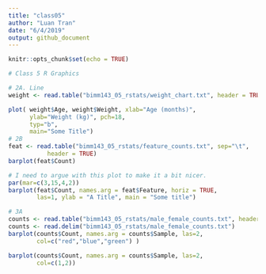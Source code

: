 ```yaml
---
title: "class05"
author: "Luan Tran"
date: "6/4/2019"
output: github_document
---
```


```r
knitr::opts_chunk$set(echo = TRUE)
```

```r
# Class 5 R Graphics

# 2A. Line
weight <- read.table("bimm143_05_rstats/weight_chart.txt", header = TRUE)

plot( weight$Age, weight$Weight, xlab="Age (months)", 
      ylab="Weight (kg)", pch=18,
      typ="b",
      main="Some Title")
# 2B 
feat <- read.table("bimm143_05_rstats/feature_counts.txt", sep="\t", 
           header = TRUE)
barplot(feat$Count)

# I need to argue with this plot to make it a bit nicer.
par(mar=c(3,15,4,2))
barplot(feat$Count, names.arg = feat$Feature, horiz = TRUE,
        las=1, ylab = "A Title", main = "Some title")

# 3A
counts <- read.table("bimm143_05_rstats/male_female_counts.txt", header = TRUE, sep="\t")
counts <- read.delim("bimm143_05_rstats/male_female_counts.txt")
barplot(counts$Count, names.arg = counts$Sample, las=2,
        col=c("red","blue","green") )

barplot(counts$Count, names.arg = counts$Sample, las=2,
        col=c(1,2))
```

